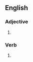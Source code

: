 {{also|hardwired|hard wired}}

==English==

===Adjective===
{{en-adj|head=[[hard]]-[[wired]]}}

# {{alternative spelling of|en|hardwired}}
===Verb===
{{head|en|verb form}}
# {{en-past of|hard-wire}}